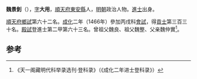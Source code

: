 '''魏景釗'''（{{bd|1438年||？}}），[[表字|字]]'''大用'''，[[順天府|順天府]][[東安縣|東安縣]]人，[[明朝|明朝]]政治人物。[[進士|進士]]出身。

[[順天府|順天府]][[鄉試|鄉試]]第六十二名。[[成化|成化]]二年（1466年）參加丙戌科[[會試|會試]]，得[[貢士|貢士]]第三百三十名。[[殿試|殿試]]登進士第二甲第六十三名。曾祖父魏良、祖父魏整、父亲魏仲實<ref>《天一阁藏明代科举录选刊·登科录》（《成化二年进士登科录》）</ref>。

==参考==
{{reflist}}
{{明朝人物小作品}}
{{成化二年丙戌科殿試金榜}}